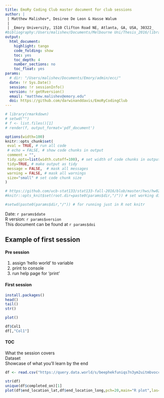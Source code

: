 ```yaml
---
title: EmoRy Coding Club master document for club sessions  
author: |
 | Matthew Malishev*, Desiree De Leon & Hasse Walum     
 |  
 | _Emory University, 1510 Clifton Road NE, Atlanta, GA, USA, 30322_
#bibliography:/Users/malishev/Documents/Melbourne Uni/Thesis_2016/library.bib
output:
  html_document:
    highlight: tango
    code_folding: show
    toc: yes
    toc_depth: 4
    number_sections: no
    toc_float: yes
params: 
  # dir: "/Users/malishev/Documents/Emory/admin/ecc/"
  date: !r Sys.Date()
  session: !r sessionInfo()  
  version: !r getRversion()
  email: "matthew.malishev@emory.edu"
  doi: https://github.com/darwinanddavis/EmoRyCodingClub
---
```


<script type="text/x-mathjax-config">
  MathJax.Hub.Config({ TeX: { equationNumbers: {autoNumber: "all"} } });
</script>

```r
# library(rmarkdown)
# setwd("")
# f <- list.files()[1]
# render(f, output_format='pdf_document')
```

```r
options(width=100)
knitr::opts_chunk$set(
 eval = TRUE, # run all code
 # echo = FALSE, # show code chunks in output 
 comment = "",
 tidy.opts=list(width.cutoff=100), # set width of code chunks in output
 tidy=TRUE, # make output as tidy
 message = FALSE,  # mask all messages
 warning = FALSE, # mask all warnings 
 size="small" # set code chunk size
)

# https://github.com/ucb-stat133/stat133-fall-2016/blob/master/hws/hw02-tables-ggplot.Rmd
#knitr::opts_knit$set(root.dir=paste0(params$dir,"/")) # set working dir

#setwd(paste0(params$dir,"/")) # for running just in R not knitr
```

\newpage   

Date: `r params$date`  
R version: `r params$version`  
This document can be found at `r params$doi`  

<!-- ____________________________________________________________________________ -->
<!-- ____________________________________________________________________________ -->
<!-- ____________________________________________________________________________ -->
<!-- start body -->

\newpage  

## Example of first session   

#### Pre session  
1. assign 'hello world' to variable    
2. print to console  
3. run help page for 'print'  

#### First session  
```r
install.packages()  
head()  
tail()
str()

plot()

df$Col1
df[,"Col1"]

```

#### TOC    
What the session covers  
Dataset  
Showcase of what you'll learn by the end  

```r
df <- read.csv("https://query.data.world/s/beephekfuniqs7n3ym2uitmbvoccgs", header=TRUE, stringsAsFactors=FALSE)

str(df)
unique(df$completed_on)[1]
plot(df$end_location_lat,df$end_location_long,pch=20,main="R plot",las=1,xlim=c(30,35),ylim=c(-112,98))

```


<!-- end body -->
<!-- ____________________________________________________________________________ -->
<!-- ____________________________________________________________________________ -->
<!-- ____________________________________________________________________________ -->
